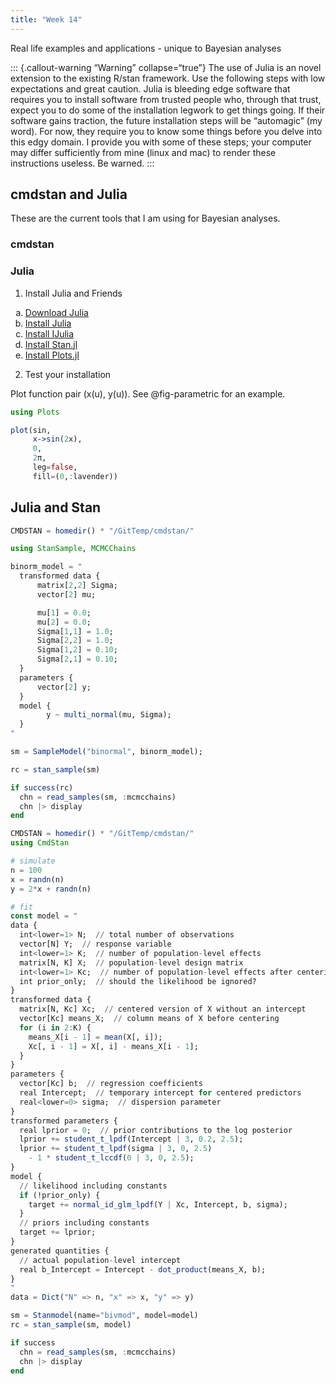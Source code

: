 ```yaml
---
title: "Week 14"
---
```


Real life examples and applications - unique to Bayesian analyses

::: {.callout-warning "Warning" collapse="true"}
The use of Julia is an novel extension to the existing R/stan framework. Use the following steps with low expectations and great caution. Julia is bleeding edge software that requires you to install software from trusted people who, through that trust, expect you to do some of the installation legwork to get things going. If their software gains traction, the future installation steps will be "automagic" (my word). For now, they require you to know some things before you delve into this edgy domain. I provide you with some of these steps; your computer may differ sufficiently from mine (linux and mac) to render these instructions useless. Be warned.
:::

## cmdstan and Julia

These are the current tools that I am using for Bayesian analyses.

### cmdstan

### Julia

1.  Install Julia and Friends

```{=html}
<!-- -->
```
a.  [Download Julia](https://julialang.org/downloads/)
b.  [Install Julia](https://julialang.org/downloads/platform/)
c.  [Install IJulia](https://quarto.org/docs/computations/julia.html#installation)
d.  [Install Stan.jl](https://github.com/StanJulia/Stan.jl)
e.  [Install Plots.jl](http://docs.juliaplots.org/latest/)

```{=html}
<!-- -->
```
2.  Test your installation

Plot function pair (x(u), y(u)). See @fig-parametric for an example.

```julia
using Plots

plot(sin, 
     x->sin(2x), 
     0, 
     2π, 
     leg=false, 
     fill=(0,:lavender))
```

## Julia and Stan

```julia
CMDSTAN = homedir() * "/GitTemp/cmdstan/"

using StanSample, MCMCChains

binorm_model = "
  transformed data {
      matrix[2,2] Sigma;
      vector[2] mu;

      mu[1] = 0.0;
      mu[2] = 0.0;
      Sigma[1,1] = 1.0;
      Sigma[2,2] = 1.0;
      Sigma[1,2] = 0.10;
      Sigma[2,1] = 0.10;
  }
  parameters {
      vector[2] y;
  }
  model {
        y ~ multi_normal(mu, Sigma);
  }
"

sm = SampleModel("binormal", binorm_model);

rc = stan_sample(sm)

if success(rc)
  chn = read_samples(sm, :mcmcchains)
  chn |> display
end
```

```julia
CMDSTAN = homedir() * "/GitTemp/cmdstan/"
using CmdStan

# simulate
n = 100
x = randn(n)
y = 2*x + randn(n)

# fit
const model = "
data {
  int<lower=1> N;  // total number of observations
  vector[N] Y;  // response variable
  int<lower=1> K;  // number of population-level effects
  matrix[N, K] X;  // population-level design matrix
  int<lower=1> Kc;  // number of population-level effects after centering
  int prior_only;  // should the likelihood be ignored?
}
transformed data {
  matrix[N, Kc] Xc;  // centered version of X without an intercept
  vector[Kc] means_X;  // column means of X before centering
  for (i in 2:K) {
    means_X[i - 1] = mean(X[, i]);
    Xc[, i - 1] = X[, i] - means_X[i - 1];
  }
}
parameters {
  vector[Kc] b;  // regression coefficients
  real Intercept;  // temporary intercept for centered predictors
  real<lower=0> sigma;  // dispersion parameter
}
transformed parameters {
  real lprior = 0;  // prior contributions to the log posterior
  lprior += student_t_lpdf(Intercept | 3, 0.2, 2.5);
  lprior += student_t_lpdf(sigma | 3, 0, 2.5)
    - 1 * student_t_lccdf(0 | 3, 0, 2.5);
}
model {
  // likelihood including constants
  if (!prior_only) {
    target += normal_id_glm_lpdf(Y | Xc, Intercept, b, sigma);
  }
  // priors including constants
  target += lprior;
}
generated quantities {
  // actual population-level intercept
  real b_Intercept = Intercept - dot_product(means_X, b);
}
"
data = Dict("N" => n, "x" => x, "y" => y)

sm = Stanmodel(name="bivmod", model=model)
rc = stan_sample(sm, model)

if success
  chn = read_samples(sm, :mcmcchains)
  chn |> display
end


```
